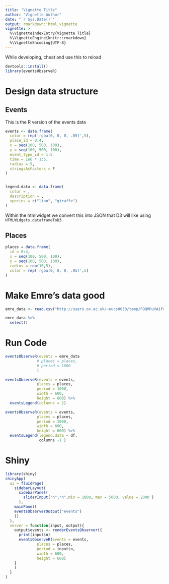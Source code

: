 ```yaml
---
title: "Vignette Title"
author: "Vignette Author"
date: "`r Sys.Date()`"
output: rmarkdown::html_vignette
vignette: >
  %\VignetteIndexEntry{Vignette Title}
  %\VignetteEngine{knitr::rmarkdown}
  %\VignetteEncoding{UTF-8}
---
```


<!-- ANY PACKAGES USED HERE MUST BE LOADED IN THE DESCRIPTION FILE AS WELL !-->

While developing, cheat and use this to reload

```r
devtools::install()
library(eventsObserveR)
```

# Design data structure

## Events

This is the R version of the events data

```r
events <- data.frame(
  color = rep('rgba(0, 0, 0, .05)',5),
  place_id = 0:4, 
  x = seq(100, 500, 100),
  y = seq(100, 500, 100),
  event_type_id = 1:5
  time = 1e6 * 1:5,
  radius = 5,
  stringsAsFactors = F
)


legend.data <- data.frame(
  color = ,
  description = ,
  species = c("lion", "giraffe")
)

```

Within the htmlwidget we convert this into JSON that D3 will like using `HTMLWidgets.dataframeToD3`

## Places

```r
places = data.frame(
  id = 0:4,
  x = seq(100, 500, 100),
  y = seq(100, 500, 100),
  radius = rep(10,5),
  color = rep('rgba(0, 0, 0, .05)',5)
)

```

# Make Emre's data good

```r
emre_data <- read.csv("http://users.ox.ac.uk/~oucs0030/temp/FOQMRuVAifoTmfWMDgsz6a.csv", stringsAsFactors = F)
```

```r
emre_data %>%
  select()
```


# Run Code

```r
eventsObserveR(events = emre_data
              # places = places,
              # period = 1000
              )
```

```r
eventsObserveR(events = events,
              places = places,
              period = 1000,
              width = 600,
              height = 600) %>%
  eventsLegend(columns = 2)

eventsObserveR(events = events,
              places = places,
              period = 1000,
              width = 600,
              height = 600) %>%
  eventsLegend(legend.data = df,
               columns -1 )
```


# Shiny

```r
library(shiny)
shinyApp(
  ui = fluidPage(
    sidebarLayout(
      sidebarPanel(
        sliderInput("n","n",min = 1000, max = 5000, value = 2000 )
      ),
    mainPanel(
    eventsObserverOutput("events")
    ))
  ),
  server = function(input, output){
    output$events <- renderEventsObserver({
      print(input$n)
      eventsObserveR(events = events,
              places = places,
              period = input$n,
              width = 600,
              height = 600)
    }
    )
  }
)
```






